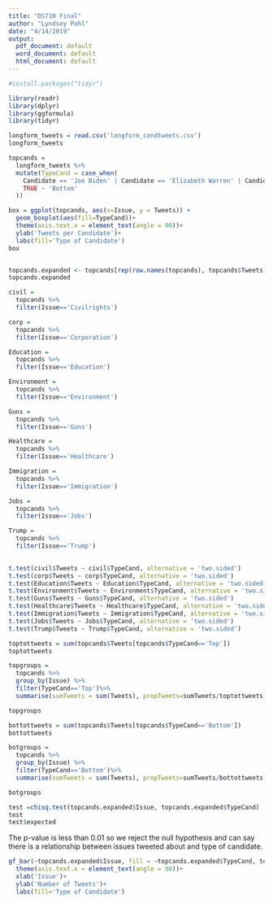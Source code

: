 ```yaml
---
title: "DS710 Final"
author: "Lyndsey Pohl"
date: "4/14/2019"
output:
  pdf_document: default
  word_document: default
  html_document: default
---
```

```r

#install.packages("tidyr")
```


```r
library(readr)
library(dplyr)
library(ggformula)
library(tidyr)
```

```r
longform_tweets = read.csv('longform_candtweets.csv')
longform_tweets

```



```r
topcands = 
  longform_tweets %>%
  mutate(TypeCand = case_when(
    Candidate == 'Joe Biden' | Candidate == 'Elizabeth Warren' | Candidate == 'Bernie Sanders' | Candidate == 'Kamala Harris'|Candidate=='Pete Buttigieg'|Candidate=='Beto O\'Rourke' ~ 'Top' ,
    TRUE ~ 'Bottom' 
  ))

box = ggplot(topcands, aes(x=Issue, y = Tweets)) +
  geom_boxplot(aes(fill=TypeCand))+
  theme(axis.text.x = element_text(angle = 90))+
  ylab('Tweets per Candidate')+
  labs(fill='Type of Candidate')
box


topcands.expanded <- topcands[rep(row.names(topcands), topcands$Tweets), 1:5]
topcands.expanded
```

```r

civil = 
  topcands %>%
  filter(Issue=='Civilrights')

corp = 
  topcands %>%
  filter(Issue=='Corporation')

Education = 
  topcands %>%
  filter(Issue=='Education')

Environment = 
  topcands %>%
  filter(Issue=='Environment')

Guns = 
  topcands %>%
  filter(Issue=='Guns')

Healthcare = 
  topcands %>%
  filter(Issue=='Healthcare')

Immigration = 
  topcands %>%
  filter(Issue=='Immigration')

Jobs = 
  topcands %>%
  filter(Issue=='Jobs')

Trump = 
  topcands %>%
  filter(Issue=='Trump')
  

```

```r
t.test(civil$Tweets ~ civil$TypeCand, alternative = 'two.sided')
t.test(corp$Tweets ~ corp$TypeCand, alternative = 'two.sided')
t.test(Education$Tweets ~ Education$TypeCand, alternative = 'two.sided')
t.test(Environment$Tweets ~ Environment$TypeCand, alternative = 'two.sided')
t.test(Guns$Tweets ~ Guns$TypeCand, alternative = 'two.sided')
t.test(Healthcare$Tweets ~ Healthcare$TypeCand, alternative = 'two.sided')
t.test(Immigration$Tweets ~ Immigration$TypeCand, alternative = 'two.sided')
t.test(Jobs$Tweets ~ Jobs$TypeCand, alternative = 'two.sided')
t.test(Trump$Tweets ~ Trump$TypeCand, alternative = 'two.sided')

```
```r
toptottweets = sum(topcands$Tweets[topcands$TypeCand=='Top'])
toptottweets

topgroups =
  topcands %>%
  group_by(Issue) %>%
  filter(TypeCand=='Top')%>%
  summarise(sumTweets = sum(Tweets), propTweets=sumTweets/toptottweets)

topgroups

bottottweets = sum(topcands$Tweets[topcands$TypeCand=='Bottom'])
bottottweets

botgroups =
  topcands %>%
  group_by(Issue) %>%
  filter(TypeCand=='Bottom')%>%
  summarise(sumTweets = sum(Tweets), propTweets=sumTweets/bottottweets)

botgroups
```
```r

test =chisq.test(topcands.expanded$Issue, topcands.expanded$TypeCand)
test
test$expected

```

The p-value is less than 0.01 so we reject the null hypothesis and can say there is a relationship between issues tweeted about and type of candidate.


```r

gf_bar(~topcands.expanded$Issue, fill = ~topcands.expanded$TypeCand, topcands.expanded)+
  theme(axis.text.x = element_text(angle = 90))+
  xlab('Issue')+
  ylab('Number of Tweets')+
  labs(fill='Type of Candidate')
```
